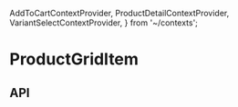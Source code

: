   AddToCartContextProvider,
  ProductDetailContextProvider,
  VariantSelectContextProvider,
} from '~/contexts';

<Meta title="Components/ProductGridItem" component={ProductGridItem} />

# ProductGridItem

<Preview>
  <Story name="Base component">
    <AddToCartContextProvider onClick={mockAddToCartButtonOnClick}>
      <ProductDetailContextProvider
        product={ProductDetailHeaderFixture.product}
      >
        <VariantSelectContextProvider
          variants={ProductGridItemFixture.variantOptions}
        >
          <ProductGridItem
            copy={{
              addToCart: AddToCartButtonFixture.copy,
              ...ProductGridItemFixture.copy,
            }}
          />
        </VariantSelectContextProvider>
      </ProductDetailContextProvider>
    </AddToCartContextProvider>
  </Story>
</Preview>

## API

<Props of={ProductGridItem} />
